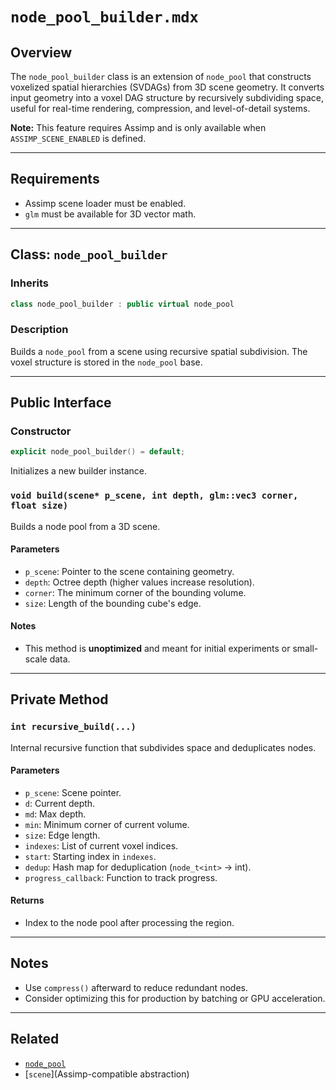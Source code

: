 # `node_pool_builder.mdx`

## Overview

The `node_pool_builder` class is an extension of `node_pool` that constructs voxelized spatial hierarchies (SVDAGs) from 3D scene geometry. It converts input geometry into a voxel DAG structure by recursively subdividing space, useful for real-time rendering, compression, and level-of-detail systems.

**Note:** This feature requires Assimp and is only available when `ASSIMP_SCENE_ENABLED` is defined.

---

## Requirements
- Assimp scene loader must be enabled.
- `glm` must be available for 3D vector math.

---

## Class: `node_pool_builder`

### Inherits
```cpp
class node_pool_builder : public virtual node_pool
```

### Description
Builds a `node_pool` from a scene using recursive spatial subdivision. The voxel structure is stored in the `node_pool` base.

---

## Public Interface

### Constructor
```cpp
explicit node_pool_builder() = default;
```
Initializes a new builder instance.

### `void build(scene* p_scene, int depth, glm::vec3 corner, float size)`

Builds a node pool from a 3D scene.

#### Parameters
- `p_scene`: Pointer to the scene containing geometry.
- `depth`: Octree depth (higher values increase resolution).
- `corner`: The minimum corner of the bounding volume.
- `size`: Length of the bounding cube's edge.

#### Notes
- This method is **unoptimized** and meant for initial experiments or small-scale data.

---

## Private Method

### `int recursive_build(...)`

Internal recursive function that subdivides space and deduplicates nodes.

#### Parameters
- `p_scene`: Scene pointer.
- `d`: Current depth.
- `md`: Max depth.
- `min`: Minimum corner of current volume.
- `size`: Edge length.
- `indexes`: List of current voxel indices.
- `start`: Starting index in `indexes`.
- `dedup`: Hash map for deduplication (`node_t<int>` → int).
- `progress_callback`: Function to track progress.

#### Returns
- Index to the node pool after processing the region.

---

## Notes
- Use `compress()` afterward to reduce redundant nodes.
- Consider optimizing this for production by batching or GPU acceleration.

---

## Related
- [`node_pool`](./node_pool)
- [`scene`](Assimp-compatible abstraction)

